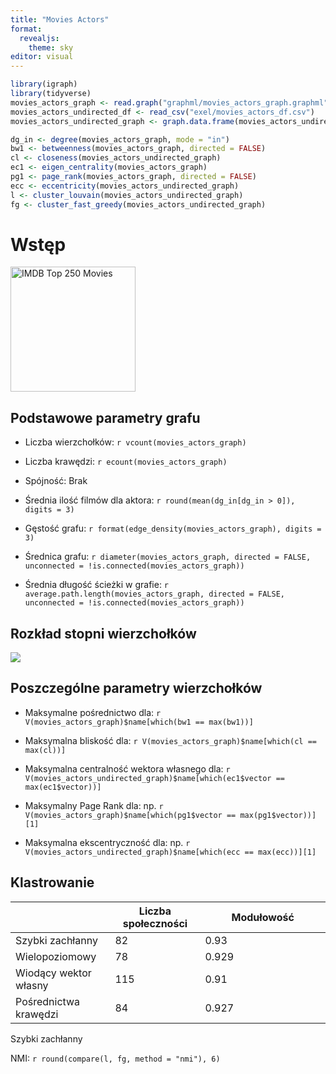 ```yaml
---
title: "Movies Actors"
format: 
  revealjs:
    theme: sky
editor: visual
---
```


```r
library(igraph)
library(tidyverse)
movies_actors_graph <- read.graph("graphml/movies_actors_graph.graphml", format = "graphml")
movies_actors_undirected_df <- read_csv("exel/movies_actors_df.csv")
movies_actors_undirected_graph <- graph.data.frame(movies_actors_undirected_df, directed = FALSE)

dg_in <- degree(movies_actors_graph, mode = "in")
bw1 <- betweenness(movies_actors_graph, directed = FALSE) 
cl <- closeness(movies_actors_undirected_graph)
ec1 <- eigen_centrality(movies_actors_graph)
pg1 <- page_rank(movies_actors_graph, directed = FALSE)
ecc <- eccentricity(movies_actors_undirected_graph)
l <- cluster_louvain(movies_actors_undirected_graph)
fg <- cluster_fast_greedy(movies_actors_undirected_graph)
```

# **Wstęp**

[![IMDB Top 250 Movies](Pictures/IMDB%20250%20Movies.png){fig-align="left" width="200"}](https://www.imdb.com/chart/top/)

## **Podstawowe parametry grafu**

-   Liczba wierzchołków: `r vcount(movies_actors_graph)`

-   Liczba krawędzi: `r ecount(movies_actors_graph)`

-   Spójność: Brak

-   Średnia ilość filmów dla aktora: `r round(mean(dg_in[dg_in > 0]), digits = 3)`

-   Gęstość grafu: `r format(edge_density(movies_actors_graph), digits = 3)`

-   Średnica grafu: `r diameter(movies_actors_graph, directed = FALSE, unconnected = !is.connected(movies_actors_graph))`

-   Średnia długość ścieżki w grafie: `r average.path.length(movies_actors_graph, directed = FALSE, unconnected = !is.connected(movies_actors_graph))`

## **Rozkład stopni wierzchołków**

![](Pictures/plot_1.png){fig-align="center"}

## **Poszczególne parametry wierzchołków**

-   Maksymalne pośrednictwo dla: `r V(movies_actors_graph)$name[which(bw1 == max(bw1))]`

-   Maksymalna bliskość dla: `r V(movies_actors_graph)$name[which(cl == max(cl))]`

-   Maksymalna centralność wektora własnego dla: `r V(movies_actors_undirected_graph)$name[which(ec1$vector == max(ec1$vector))]`

-   Maksymalny Page Rank dla: np. `r V(movies_actors_graph)$name[which(pg1$vector == max(pg1$vector))][1]`

-   Maksymalna ekscentryczność dla: np. `r V(movies_actors_undirected_graph)$name[which(ecc == max(ecc))][1]`

## **Klastrowanie**

|                       | Liczba społeczności  | Modułowość                    |
|-----------------------|---------------------|-----------------------------|
| Szybki zachłanny      |  82                  |  0.93                         |
| Wielopoziomowy        |  78                  |  0.929                        |
| Wiodący wektor własny |  115                 |  0.91                         |
| Pośrednictwa krawędzi |  84                  |  0.927                        |

Szybki zachłanny

NMI: `r round(compare(l, fg, method = "nmi"), 6)`
